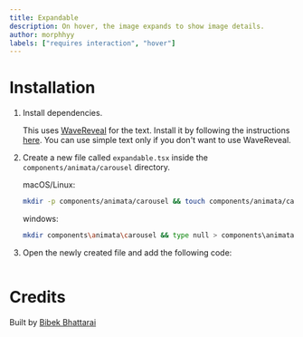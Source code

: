 ```yaml
---
title: Expandable
description: On hover, the image expands to show image details.
author: morphhyy
labels: ["requires interaction", "hover"]
---
```


<ComponentPreview name="carousel-expandable--docs" />

# Installation

1. Install dependencies.

   This uses [WaveReveal](/docs/text/wave-reveal) for the text. Install it by following the instructions [here](/docs/text/wave-reveal#installation). You can use simple text only if you don't want to use WaveReveal.

2. Create a new file called `expandable.tsx` inside the `components/animata/carousel` directory.

   macOS/Linux:

   ```bash
   mkdir -p components/animata/carousel && touch components/animata/carousel/expandable.tsx
   ```

   windows:

   ```bash
   mkdir components\animata\carousel && type null > components\animata\carousel\expandable.tsx
   ```

3. Open the newly created file and add the following code:

   ```jsx file=<rootDir>/animata/carousel/expandable.tsx

   ```

# Credits

Built by [Bibek Bhattarai](https://github.com/morphhyy)
